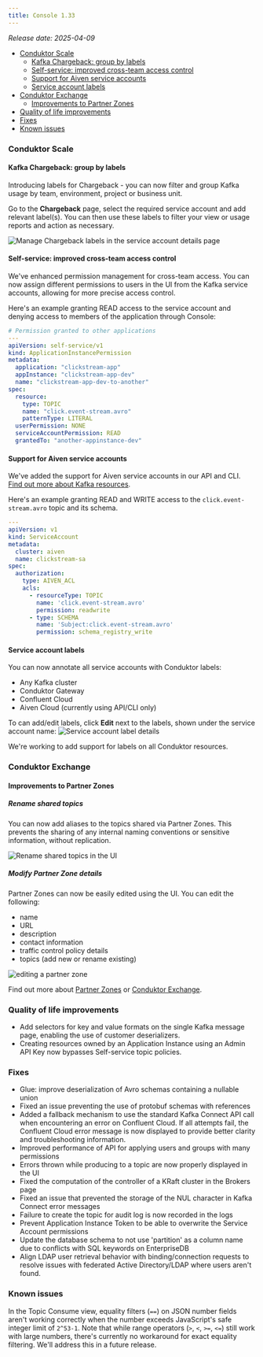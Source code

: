 ```yaml
---
title: Console 1.33
---
```


*Release date: 2025-04-09*

- [Conduktor Scale](#conduktor-scale)
  - [Kafka Chargeback: group by labels](#kafka-chargeback-group-by-labels)
  - [Self-service: improved cross-team access control](#self-service-improved-cross-team-access-control)
  - [Support for Aiven service accounts](#support-for-aiven-service-accounts)
  - [Service account labels](#service-account-labels)
- [Conduktor Exchange](#conduktor-exchange)
  - [Improvements to Partner Zones](#improvements-to-partner-zones)
- [Quality of life improvements](#quality-of-life-improvements)
- [Fixes](#fixes)
- [Known issues](#known-issues)

### Conduktor Scale

#### Kafka Chargeback: group by labels

Introducing labels for Chargeback - you can now filter and group Kafka usage by team, environment, project or business unit.

Go to the **Chargeback** page, select the required service account and add relevant label(s). You can then use these labels to filter your view or usage reports and action as necessary. 

![Manage Chargeback labels in the service account details page](/images/changelog/v33/chargeback.png)

#### Self-service: improved cross-team access control

We've enhanced permission management for cross-team access. You can now assign different permissions to users in the UI from the Kafka service accounts, allowing for more precise access control.

Here's an example granting READ access to the service account and denying access to members of the application through Console:

````yaml
# Permission granted to other applications
---
apiVersion: self-service/v1
kind: ApplicationInstancePermission
metadata:
  application: "clickstream-app"
  appInstance: "clickstream-app-dev"
  name: "clickstream-app-dev-to-another"
spec:
  resource:
    type: TOPIC
    name: "click.event-stream.avro"
    patternType: LITERAL
  userPermission: NONE
  serviceAccountPermission: READ
  grantedTo: "another-appinstance-dev"
````

#### Support for Aiven service accounts

We've added the support for Aiven service accounts in our API and CLI. [Find out more about Kafka resources](/platform/reference/resource-reference/kafka/).

Here's an example granting READ and WRITE access to the `click.event-stream.avro` topic and its schema.

````yaml
---
apiVersion: v1
kind: ServiceAccount
metadata:
  cluster: aiven
  name: clickstream-sa
spec:
  authorization:
    type: AIVEN_ACL
    acls:
      - resourceType: TOPIC
        name: 'click.event-stream.avro'
        permission: readwrite
      - type: SCHEMA
        name: 'Subject:click.event-stream.avro'
        permission: schema_registry_write
````

#### Service account labels

You can now annotate all service accounts with Conduktor labels:

- Any Kafka cluster
- Conduktor Gateway
- Confluent Cloud
- Aiven Cloud (currently using API/CLI only)

To can add/edit labels, click **Edit** next to the labels, shown under the service account name:
![Service account label details](/images/changelog/platform/v32/edit-service-account-labels.png)

<Info>
We're working to add support for labels on all Conduktor resources.
</Info>

### Conduktor Exchange

#### Improvements to Partner Zones

##### Rename shared topics

You can now add aliases to the topics shared via Partner Zones. This prevents the sharing of any internal naming conventions or sensitive information, without replication.

![Rename shared topics in the UI](/images/changelog/platform/v33/topic-renaming.png)

##### Modify Partner Zone details

Partner Zones can now be easily edited using the UI. You can edit the following:

- name
- URL
- description
- contact information
- traffic control policy details
- topics (add new or rename existing)

![editing a partner zone](/images/changelog/platform/v33/edit-pz.png)

Find out more about [Partner Zones](/platform/navigation/partner-zones) or [Conduktor Exchange](https://www.conduktor.io).

### Quality of life improvements

- Add selectors for key and value formats on the single Kafka message page, enabling the use of customer deserializers.
- Creating resources owned by an Application Instance using an Admin API Key now bypasses Self-service topic policies.

### Fixes

- Glue: improve deserialization of Avro schemas containing a nullable union
- Fixed an issue preventing the use of protobuf schemas with references
- Added a fallback mechanism to use the standard Kafka Connect API call when encountering an error on Confluent Cloud. If all attempts fail, the Confluent Cloud error message is now displayed to provide better clarity and troubleshooting information.
- Improved performance of API for applying users and groups with many permissions
- Errors thrown while producing to a topic are now properly displayed in the UI
- Fixed the computation of the controller of a KRaft cluster in the Brokers page
- Fixed an issue that prevented the storage of the NUL character in Kafka Connect error messages
- Failure to create the topic for audit log is now recorded in the logs
- Prevent Application Instance Token to be able to overwrite the Service Account permissions
- Update the database schema to not use 'partition' as a column name due to conflicts with SQL keywords on EnterpriseDB
- Align LDAP user retrieval behavior with binding/connection requests to resolve issues with federated Active Directory/LDAP where users aren't found.

### Known issues

In the Topic Consume view, equality filters (`==`) on JSON number fields aren't working correctly when the number exceeds JavaScript's safe integer limit of `2^53-1`. Note that while range operators (`>`, `<`, `>=`, `<=`) still work with large numbers, there's currently no workaround for exact equality filtering. We'll address this in a future release.
